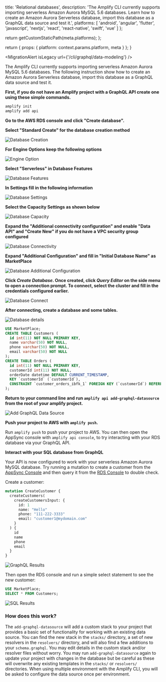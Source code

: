 
  title: 'Relational databases',
  description:
    'The Amplify CLI currently supports importing serverless Amazon Aurora MySQL 5.6 databases. Learn how to create an Amazon Aurora Serverless database, import this database as a GraphQL data source and test it.',
  platforms: [
    'android',
    'angular',
    'flutter',
    'javascript',
    'nextjs',
    'react',
    'react-native',
    'swift',
    'vue'
  ]
};

  return getCustomStaticPath(meta.platforms);
};

  return {
    props: {
      platform: context.params.platform,
      meta
    }
  };
}

<MigrationAlert isLegacy url={'/cli/graphql/data-modeling'} />

The Amplify CLI currently supports importing serverless Amazon Aurora MySQL 5.6 databases. The following instruction show how to create an Amazon Aurora Serverless database, import this database as a GraphQL data source and test it.

**First, if you do not have an Amplify project with a GraphQL API create one using these simple commands.**

```bash
amplify init
amplify add api
```

**Go to the AWS RDS console and click "Create database".**

**Select "Standard Create" for the database creation method**

![Database Creation](/images/database-creation.png)

**For Engine Options keep the following options**

![Engine Option](/images/database-engine-option.png)

**Select "Serverless" in Database Features**

![Database Features](/images/database-features.png)

**In Settings fill in the following information**

![Database Settings](/images/database-setting.png)

**Select the Capacity Settings as shown below**

![Database Capacity](/images/database-capacity.png)

**Expand the "Additional connectivity configuration" and enable "Data API" and "Create New" if you do not have a VPC security group configured**

![Database Connectivity](/images/database-connectivity.png)

**Expand "Additional Configuration" and fill in "Initial Database Name" as MarketPlace**

![Database Additional Configuration](/images/database-additional-configuration.png)

**Click _Create Database_. Once created, click _Query Editor_ on the side menu to open a connection prompt. To connect, select the cluster and fill in the credentials configured earlier.**

![Database Connect ](/images/connect-to-database.png)

**After connecting, create a database and some tables.**

![Database details](/images/query-editor.png)

```sql
USE MarketPlace;
CREATE TABLE Customers (
  id int(11) NOT NULL PRIMARY KEY,
  name varchar(50) NOT NULL,
  phone varchar(50) NOT NULL,
  email varchar(50) NOT NULL
);
CREATE TABLE Orders (
  id int(11) NOT NULL PRIMARY KEY,
  customerId int(11) NOT NULL,
  orderDate datetime DEFAULT CURRENT_TIMESTAMP,
  KEY `customerId` (`customerId`),
  CONSTRAINT `customer_orders_ibfk_1` FOREIGN KEY (`customerId`) REFERENCES `Customers` (`id`)
);
```

**Return to your command line and run `amplify api add-graphql-datasource` from the root of your amplify project.**

![Add GraphQL Data Source](/images/add-graphql-datasource.png)

**Push your project to AWS with `amplify push`.**

Run `amplify push` to push your project to AWS. You can then open the AppSync console with `amplify api console`, to try interacting with your RDS database via your GraphQL API.

**Interact with your SQL database from GraphQL**

Your API is now configured to work with your serverless Amazon Aurora MySQL database. Try running a mutation to create a customer from the [AppSync Console](https://console.aws.amazon.com/appsync/home) and then query it from the [RDS Console](https://console.aws.amazon.com/rds/home) to double check.

Create a customer:

```graphql
mutation CreateCustomer {
  createCustomers(
    createCustomersInput: {
      id: 1
      name: "Hello"
      phone: "111-222-3333"
      email: "customer1@mydomain.com"
    }
  ) {
    id
    name
    phone
    email
  }
}
```

![GraphQL Results](/images/graphql-results.png)

Then open the RDS console and run a simple select statement to see the new customer:

```sql
USE MarketPlace;
SELECT * FROM Customers;
```

![SQL Results](/images/sql-results.png)

### How does this work?

The `add-graphql-datasource` will add a custom stack to your project that provides a basic set of functionality for working with an existing data source. You can find the new stack in the `stacks/` directory, a set of new resolvers in the `resolvers/` directory, and will also find a few additions to your `schema.graphql`. You may edit details in the custom stack and/or resolver files without worry. You may run `add-graphql-datasource` again to update your project with changes in the database but be careful as these will overwrite any existing templates in the `stacks/` or `resolvers/` directories. When using multiple environment with the Amplify CLI, you will be asked to configure the data source once per environment.
